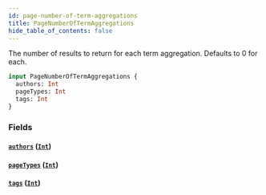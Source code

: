 ```yaml
---
id: page-number-of-term-aggregations
title: PageNumberOfTermAggregations
hide_table_of_contents: false
---
```



The number of results to return for each term aggregation. Defaults to 0 for each.

```graphql
input PageNumberOfTermAggregations {
  authors: Int
  pageTypes: Int
  tags: Int
}
```


### Fields

#### [`authors`](#) ([`Int`](/demand/api/graphql-storefront/reference/scalars/int))




#### [`pageTypes`](#) ([`Int`](/demand/api/graphql-storefront/reference/scalars/int))




#### [`tags`](#) ([`Int`](/demand/api/graphql-storefront/reference/scalars/int))






